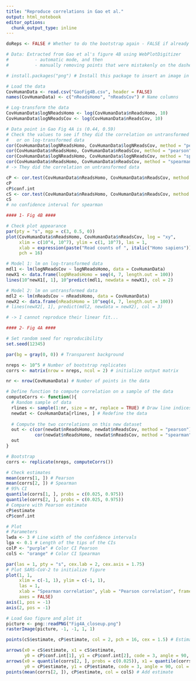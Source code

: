 ```yaml
---
title: "Reproduce correlations in Gao et al."
output: html_notebook
editor_options: 
  chunk_output_type: inline
---
```


```r
doReps <- FALSE # Whether to do the bootstrap again - FALSE if already done
```

```r
# Data: Extracted from Gao et al's figure 4B using WebPlotDigitizer
#          - automatic mode, and then 
#          - manually removing points that were mistakenly on the dashed line

# install.packages("png") # Install this package to insert an image in a plot

# Load the data
CovHumanData <- read.csv("GaoFig4B.csv", header = FALSE)
names(CovHumanData) <- c("nReadsHomo", "nReadsCov") # Name columns

# Log-transform the data
CovHumanData$logNReadsHomo <- log(CovHumanData$nReadsHomo, 10)
CovHumanData$logNReadsCov <- log(CovHumanData$nReadsCov, 10)
```


```r
# Data point in Gao Fig 4A is (0.44, 0.59)
# Check the values to see if they did the correlation on untransformed data
#   or on log-transformed data
cor(CovHumanData$logNReadsHomo, CovHumanData$logNReadsCov, method = "pearson")
cor(CovHumanData$nReadsHomo, CovHumanData$nReadsCov, method = "pearson")
cor(CovHumanData$logNReadsHomo, CovHumanData$logNReadsCov, method = "spearman")
cor(CovHumanData$nReadsHomo, CovHumanData$nReadsCov, method = "spearman")
# -> They did the correlation on untransformed data
```


```r
cP <- cor.test(CovHumanData$nReadsHomo, CovHumanData$nReadsCov, method = "pearson")
cP
cP$conf.int
cS <- cor.test(CovHumanData$nReadsHomo, CovHumanData$nReadsCov, method = "spearman")
cS 
# no confidence interval for spearman
```


```r
#### 1- Fig 4B ####

# Check plot appearance
par(pty = "s", mgp = c(3, 0.5, 0))
plot(CovHumanData$nReadsHomo, CovHumanData$nReadsCov, log = "xy", 
     xlim = c(10^4, 10^7), ylim = c(1, 10^7), las = 1, 
     xlab = expression(paste("Read counts of ", italic("Homo sapiens"))), ylab = expression(paste("Read counts of ", italic("SARS-CoV-2"))), 
     pch = 16)

# Model 1: lm on log-transformed data
mdl1 <- lm(logNReadsCov ~ logNReadsHomo, data = CovHumanData)
newX1 <- data.frame(logNReadsHomo = seq(4, 7, length.out = 100))
lines(10^newX1[, 1], 10^predict(mdl1, newdata = newX1), col = 2)

# Model 2: lm on untransformed data
mdl2 <- lm(nReadsCov ~ nReadsHomo, data = CovHumanData)
newX2 <- data.frame(nReadsHomo = 10^seq(4, 7, length.out = 100))
# lines(newX2[, 1], predict(mdl2, newdata = newX2), col = 3)

# -> I cannot reproduce their linear fit...
```


```r
#### 2- Fig 4A ####

# Set random seed for reproducibility
set.seed(12345) 

par(bg = gray(0, 0)) # Transparent background

nreps <- 10^5 # Number of bootstrap replicates
corrs <- matrix(nrow = nreps, ncol = 2) # initialize output matrix

nr <- nrow(CovHumanData) # Number of points in the data

# Define function to compute correlation on a sample of the data
computeCorrs <- function(){
  # Random sample of data
  rlines <- sample(1:nr, size = nr, replace = TRUE) # Draw line indices
  newdat <- CovHumanData[rlines, ] # Redefine the data
  
  # Compute the two correlations on this new dataset
  out <- c(cor(newdat$nReadsHomo, newdat$nReadsCov, method = "pearson"),
           cor(newdat$nReadsHomo, newdat$nReadsCov, method = "spearman"))
  out
}

# Bootstrap
corrs <- replicate(nreps, computeCorrs()) 

# Check estimates
mean(corrs[1, ]) # Pearson
mean(corrs[2, ]) # Spearman
# 95% CI
quantile(corrs[1, ], probs = c(0.025, 0.975))
quantile(corrs[2, ], probs = c(0.025, 0.975))
# Compare with Pearson estimate
cP$estimate
cP$conf.int
```


```r
# Plot
# Parameters
lwda <- 3 # Line width of the confidence intervals
lga <- 0.1 # Length of the tips of the CIs
colP <- "purple" # Color CI Pearson
colS <- "orange" # Color CI Spearman

par(las = 1, pty = "s", cex.lab = 2, cex.axis = 1.75)
# Plot SARS-CoV-2 to initialize figure
plot(1, 1, 
     xlim = c(-1, 1), ylim = c(-1, 1), 
     las = 1, 
     xlab = "Spearman correlation", ylab = "Pearson correlation", frame.plot = FALSE, 
     axes = FALSE)
axis(1, pos = -1)
axis(2, pos = -1)

# Load Gao figure and plot it
picture <- png::readPNG("Fig4A_closeup.png")
rasterImage(picture, -1, -1, 1, 1)

points(cS$estimate, cP$estimate, col = 2, pch = 16, cex = 1.5) # Estimate Homo

arrows(x0 = cS$estimate, x1 = cS$estimate, 
       y0 = cP$conf.int[1], y1 = cP$conf.int[2], code = 3, angle = 90, col = colP, length = lga, lwd = lwda)
arrows(x0 = quantile(corrs[2, ], probs = c(0.025)), x1 = quantile(corrs[2, ], probs = c(0.975)), 
       y0 = cP$estimate, y1 = cP$estimate, code = 3, angle = 90, col = colS, length = lga, lwd = lwda)
points(mean(corrs[2, ]), cP$estimate, col = colS) # Add estimate


```

